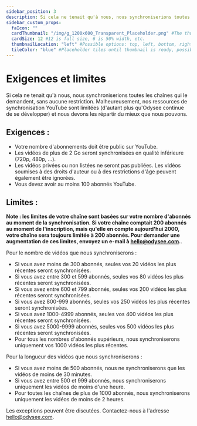 ---
sidebar_position: 3
description: Si cela ne tenait qu'à nous, nous synchroniserions toutes les chaînes qui le demandent, sans aucune restriction. Malheureusement, nos ressources de synchronisation YouTube sont limitées et nous devons les répartir au mieux.
sidebar_custom_props:
  faIcon: ""
  cardThumbnail: "/img/g_1200x600_Transparent_Placeholder.png" #The thumbnail on the category card.
  cardSize: 12 #12 is full size, 6 is 50% width, etc.
  thumbnailLocation: "left" #Possible options: top, left, bottom, right, none
  tileColor: "blue" #Placeholder tiles until thumbnail is ready, possible options: blue, cream, darkpurple, lightpurple, mauve, orange, pink, none
---

# Exigences et limites

Si cela ne tenait qu'à nous, nous synchroniserions toutes les chaînes qui le demandent, sans aucune restriction. Malheureusement, nos ressources de synchronisation YouTube sont limitées (d'autant plus qu'Odysee continue de se développer) et nous devons les répartir du mieux que nous pouvons.

## Exigences :

- Votre nombre d'abonnements doit être public sur YouTube.
- Les vidéos de plus de 2 Go seront synchronisées en qualité inférieure (720p, 480p, ...).
- Les vidéos privées ou non listées ne seront pas publiées. Les vidéos soumises à des droits d'auteur ou à des restrictions d'âge peuvent également être ignorées.
- Vous devez avoir au moins 100 abonnés YouTube.

## Limites :

**Note : les limites de votre chaîne sont basées sur votre nombre d'abonnés au moment de la synchronisation. Si votre chaîne comptait 200 abonnés au moment de l'inscription, mais qu'elle en compte aujourd'hui 2000, votre chaîne sera toujours limitée à 200 abonnés. Pour demander une augmentation de ces limites, envoyez un e-mail à hello@odysee.com.**.

Pour le nombre de vidéos que nous synchroniserons :

 - Si vous avez moins de 300 abonnés, seules vos 20 vidéos les plus récentes seront synchronisées.
 - Si vous avez entre 300 et 599 abonnés, seules vos 80 vidéos les plus récentes seront synchronisées.
 - Si vous avez entre 600 et 799 abonnés, seules vos 200 vidéos les plus récentes seront synchronisées.
 - Si vous avez 800-999 abonnés, seules vos 250 vidéos les plus récentes seront synchronisées.
 - Si vous avez 1000-4999 abonnés, seules vos 400 vidéos les plus récentes seront synchronisées.
 - Si vous avez 5000-9999 abonnés, seules vos 500 vidéos les plus récentes seront synchronisées.
 - Pour tous les nombres d'abonnés supérieurs, nous synchroniserons uniquement vos 1000 vidéos les plus récentes.

Pour la longueur des vidéos que nous synchroniserons :

- Si vous avez moins de 500 abonnés, nous ne synchroniserons que les vidéos de moins de 30 minutes.
- Si vous avez entre 500 et 999 abonnés, nous synchroniserons uniquement les vidéos de moins d'une heure.
- Pour toutes les chaînes de plus de 1000 abonnés, nous synchroniserons uniquement les vidéos de moins de 2 heures.

Les exceptions peuvent être discutées. Contactez-nous à l'adresse hello@odysee.com.

